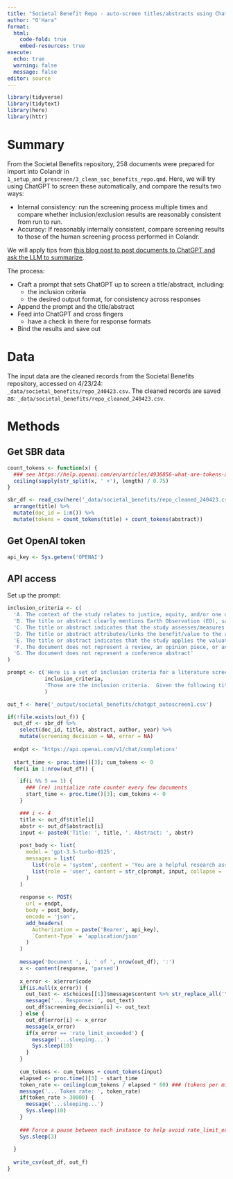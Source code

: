 ```yaml
---
title: "Societal Benefit Repo - auto-screen titles/abstracts using ChatGPT"
author: "O'Hara"
format: 
  html:
    code-fold: true
    embed-resources: true
execute:
  echo: true
  warning: false
  message: false
editor: source
---
```


```r
library(tidyverse)
library(tidytext)
library(here)
library(httr)
```

# Summary

From the Societal Benefits repository, 258 documents were prepared for import into Colandr in `1_setup_and_prescreen/3_clean_soc_benefits_repo.qmd`.  Here, we will try using ChatGPT to screen these automatically, and compare the results two ways: 

* Internal consistency: run the screening process multiple times and compare whether inclusion/exclusion results are reasonably consistent from run to run.
* Accuracy: If reasonably internally consistent, compare screening results to those of the human screening process performed in Colandr.

We will apply tips from [this blog post to post documents to ChatGPT and ask the LLM to summarize](https://www.r-bloggers.com/2024/03/how-to-scrape-pdf-text-and-summarize-it-with-openai-llms-in-r).

The process:

* Craft a prompt that sets ChatGPT up to screen a title/abstract, including:
    * the inclusion criteria
    * the desired output format, for consistency across responses
* Append the prompt and the title/abstract
* Feed into ChatGPT and cross fingers
    * have a check in there for response formats
* Bind the results and save out

# Data

The input data are the cleaned records from the Societal Benefits repository, accessed on 4/23/24: `_data/societal_benefits/repo_240423.csv`.  The cleaned records are saved as: `_data/societal_benefits/repo_cleaned_240423.csv`.

# Methods

## Get SBR data

```r
count_tokens <- function(x) {
  ### see https://help.openai.com/en/articles/4936856-what-are-tokens-and-how-to-count-them
  ceiling(sapply(str_split(x, ' +'), length) / 0.75)
}

sbr_df <- read_csv(here('_data/societal_benefits/repo_cleaned_240423.csv')) %>%
  arrange(title) %>%
  mutate(doc_id = 1:n()) %>%
  mutate(tokens = count_tokens(title) + count_tokens(abstract))
```

 
## Get OpenAI token

```r
api_key <- Sys.getenv('OPENAI')
```

## API access

Set up the prompt:

```r
inclusion_criteria <- c(
  'A. The context of the study relates to justice, equity, and/or one of the NASA Applied Science themes (Capacity Building, Climate & Resilience, Disasters, Health & Air Quality, Water Resources, Ecological Conservation, Agriculture, Wildland Fires)',
  'B. The title or abstract clearly mentions Earth Observation (EO), satellite data (or a specific satellite name, such as Landsat), or remote sensing data',
  'C. The title or abstract indicates that the study assesses/measures the value of a societal benefit in economic terms (e.g., monetary value) or utility (e.g., benefit for a defined user(s), purpose, or decision), as a primary goal or result',
  'D. The title or abstract attributes/links the benefit/value to the application/use of a specific dataset or data source (EO or otherwise)',
  'E. The title or abstract indicates that the study applies the valuation methodology specifically to an earth-observation-relevant dataset or data source',
  'F. The document does not represent a review, an opinion piece, or an intro to a series/book/conference',
  'G. The document does not represent a conference abstract'
)

prompt <- c('Here is a set of inclusion criteria for a literature screening: ',
            inclusion_criteria,
            'Those are the inclusion criteria.  Given the following title and abstract for a document, please determine whether the document meets all the inclusion criteria.  If the title and abstract meets all criteria, respond only with "include" and no other text.  If it fails to meet one or more criteria, respond with "exclude", followed by a comma, followed by the letters of the criteria it failed to meet concatenated together.  For example, if the title and abstract failed to meet criteria A and C, you would respond with "exclude,AC" and no other text.  If you are uncertain whether it meets one or more criteria, respond with "uncertain", followed by a comma, followed by the letters of the criteria it failed to meet concatenated together, for example, "uncertain,AC" and no other text.  Here is the title and abstract:'
            )
```

```r
out_f <- here('_output/societal_benefits/chatgpt_autoscreen1.csv')

if(!file.exists(out_f)) {
  out_df <- sbr_df %>%
    select(doc_id, title, abstract, author, year) %>%
    mutate(screening_decision = NA, error = NA)
  
  endpt <- 'https://api.openai.com/v1/chat/completions'
  
  start_time <- proc.time()[3]; cum_tokens <- 0
  for(i in 1:nrow(out_df)) {

    if(i %% 5 == 1) {
      ### (re) initialize rate counter every few documents
      start_time <- proc.time()[3]; cum_tokens <- 0
    }

    ### i <- 4
    title <- out_df$title[i]
    abstr <- out_df$abstract[i]
    input <- paste0('Title: ', title, '. Abstract: ', abstr)
    
    post_body <- list(
      model = 'gpt-3.5-turbo-0125',
      messages = list(
        list(role = 'system', content = 'You are a helpful research assistant with a background in economic methods.'),
        list(role = 'user', content = str_c(prompt, input, collapse = ' '))
      )
    )
    
    response <- POST(
      url = endpt,
      body = post_body,
      encode = 'json',
      add_headers(
        Authorization = paste('Bearer', api_key),
        `Content-Type` = 'application/json'
      )
    )
    
    message('Document ', i, ' of ', nrow(out_df), ':')
    x <- content(response, 'parsed')
    
    x_error <- x$error$code
    if(is.null(x_error)) {
      out_text <- x$choices[[1]]$message$content %>% str_replace_all('\\n|\\r', '  ')
      message('... Response: ', out_text)
      out_df$screening_decision[i] <- out_text
    } else {
      out_df$error[i] <- x_error
      message(x_error)
      if(x_error == 'rate_limit_exceeded') {
        message('...sleeping...')
        Sys.sleep(10)
      }
    }
    
    cum_tokens <- cum_tokens + count_tokens(input)
    elapsed <- proc.time()[3] - start_time
    token_rate <- ceiling(cum_tokens / elapsed * 60) ### (tokens per minute)
    message('... Token rate: ', token_rate)
    if(token_rate > 30000) {
      message('...sleeping...')
      Sys.sleep(10)
    }
    
    ### Force a pause between each instance to help avoid rate_limit_exceeded
    Sys.sleep(3)
    
  }
  
  write_csv(out_df, out_f)
}

```


